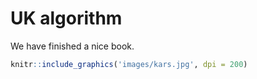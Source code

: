 # UK algorithm {#uk}

We have finished a nice book.


```r
knitr::include_graphics('images/kars.jpg', dpi = 200)
```
